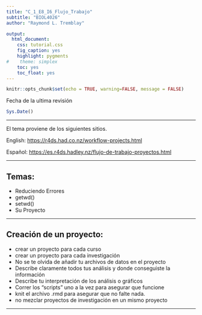 ```yaml
---
title: "C_1_E8_I6_Flujo_Trabajo"
subtitle: "BIOL4026"
author: "Raymond L. Tremblay"

output:
  html_document:
    css: tutorial.css
    fig_caption: yes
    highlight: pygments
#    theme: simplex
    toc: yes
    toc_float: yes
---
```


```r
knitr::opts_chunk$set(echo = TRUE, warning=FALSE, message = FALSE)
```

```{=html}
<style>
.list-group-item.active, .list-group-item.active:focus, .list-group-item.active:hover {
    background-color: #11c1d9;
}
</style>
```


Fecha de la ultima revisión
```r

Sys.Date()
```

***

El tema proviene de los siguientes sitios.

English:
 <https://r4ds.had.co.nz/workflow-projects.html>
 
Español:
 <https://es.r4ds.hadley.nz/flujo-de-trabajo-proyectos.html>
 
 
***


## Temas:

  - Reduciendo Errores
  - getwd()
  - setwd()
  - Su Proyecto
  
  
*** 
  
## Creación de un proyecto:

  - crear un proyecto para cada curso
  - crear un proyecto para cada investigación
  - No se te olvida de añadir tu archivos de datos en el proyecto
  - Describe claramente todos tus análisis y donde conseguiste la información
  - Describe tu interpretación de los análisis o gráficos
  - Correr los "scripts" uno a la vez para asegurar que funcione
  - knit el archivo .rmd para asegurar que no falte nada.
  - no mezclar proyectos de investigación en un mismo proyecto
  
  
***
  




